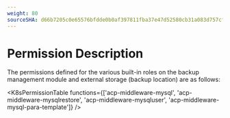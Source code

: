 ```yaml
---
weight: 80
sourceSHA: d66b7205c0e65576bfdde0b0af397811fba37e47d52580cb31a083d757cfea5a
---
```


# Permission Description

The permissions defined for the various built-in roles on the backup management module and external storage (backup location) are as follows:

<K8sPermissionTable functions={['acp-middleware-mysql', 'acp-middleware-mysqlrestore', 'acp-middleware-mysqluser', 'acp-middleware-mysql-para-template']} />
